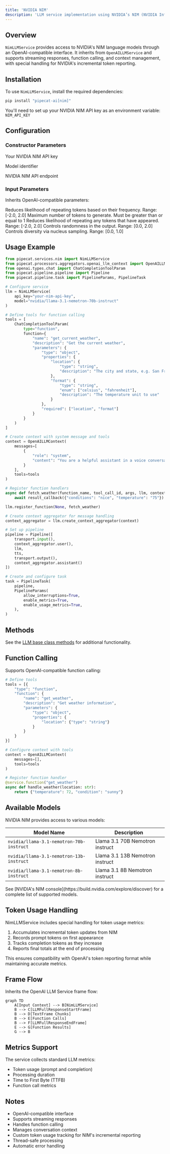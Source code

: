 ```yaml
---
title: 'NVIDIA NIM'
description: 'LLM service implementation using NVIDIA’s NIM (NVIDIA Inference Microservice) API with OpenAI-compatible interface'
---
```


## Overview

`NimLLMService` provides access to NVIDIA's NIM language models through an OpenAI-compatible interface. It inherits from `OpenAILLMService` and supports streaming responses, function calling, and context management, with special handling for NVIDIA's incremental token reporting.

## Installation

To use `NimLLMService`, install the required dependencies:

```bash
pip install "pipecat-ai[nim]"
```

You'll need to set up your NVIDIA NIM API key as an environment variable: `NIM_API_KEY`

## Configuration

### Constructor Parameters

<ParamField path="api_key" type="str" required>
  Your NVIDIA NIM API key
</ParamField>

<ParamField
  path="model"
  type="str"
  default="nvidia/llama-3.1-nemotron-70b-instruct">
  Model identifier
</ParamField>

<ParamField
  path="base_url"
  type="str"
  default="https://integrate.api.nvidia.com/v1">
  NVIDIA NIM API endpoint
</ParamField>

### Input Parameters

Inherits OpenAI-compatible parameters:

<ParamField path="frequency_penalty" type="Optional[float]">
  Reduces likelihood of repeating tokens based on their frequency. Range: [-2.0,
  2.0]
</ParamField>

<ParamField path="max_tokens" type="Optional[int]">
  Maximum number of tokens to generate. Must be greater than or equal to 1
</ParamField>

<ParamField path="presence_penalty" type="Optional[float]">
  Reduces likelihood of repeating any tokens that have appeared. Range: [-2.0,
  2.0]
</ParamField>

<ParamField path="temperature" type="Optional[float]">
  Controls randomness in the output. Range: [0.0, 2.0]
</ParamField>

<ParamField path="top_p" type="Optional[float]">
  Controls diversity via nucleus sampling. Range: [0.0, 1.0]
</ParamField>

## Usage Example

```python
from pipecat.services.nim import NimLLMService
from pipecat.processors.aggregators.openai_llm_context import OpenAILLMContext
from openai.types.chat import ChatCompletionToolParam
from pipecat.pipeline.pipeline import Pipeline
from pipecat.pipeline.task import PipelineParams, PipelineTask

# Configure service
llm = NimLLMService(
    api_key="your-nim-api-key",
    model="nvidia/llama-3.1-nemotron-70b-instruct"
)

# Define tools for function calling
tools = [
    ChatCompletionToolParam(
        type="function",
        function={
            "name": "get_current_weather",
            "description": "Get the current weather",
            "parameters": {
                "type": "object",
                "properties": {
                    "location": {
                        "type": "string",
                        "description": "The city and state, e.g. San Francisco, CA"
                    },
                    "format": {
                        "type": "string",
                        "enum": ["celsius", "fahrenheit"],
                        "description": "The temperature unit to use"
                    }
                },
                "required": ["location", "format"]
            }
        }
    )
]

# Create context with system message and tools
context = OpenAILLMContext(
    messages=[
        {
            "role": "system",
            "content": "You are a helpful assistant in a voice conversation. Keep responses concise."
        }
    ],
    tools=tools
)

# Register function handlers
async def fetch_weather(function_name, tool_call_id, args, llm, context, result_callback):
    await result_callback({"conditions": "nice", "temperature": "75"})

llm.register_function(None, fetch_weather)

# Create context aggregator for message handling
context_aggregator = llm.create_context_aggregator(context)

# Set up pipeline
pipeline = Pipeline([
    transport.input(),
    context_aggregator.user(),
    llm,
    tts,
    transport.output(),
    context_aggregator.assistant()
])

# Create and configure task
task = PipelineTask(
    pipeline,
    PipelineParams(
        allow_interruptions=True,
        enable_metrics=True,
        enable_usage_metrics=True,
    ),
)
```

## Methods

See the [LLM base class methods](/server/base-classes/llm#methods) for additional functionality.

## Function Calling

Supports OpenAI-compatible function calling:

```python
# Define tools
tools = [{
    "type": "function",
    "function": {
        "name": "get_weather",
        "description": "Get weather information",
        "parameters": {
            "type": "object",
            "properties": {
                "location": {"type": "string"}
            }
        }
    }
}]

# Configure context with tools
context = OpenAILLMContext(
    messages=[],
    tools=tools
)

# Register function handler
@service.function("get_weather")
async def handle_weather(location: str):
    return {"temperature": 72, "condition": "sunny"}
```

## Available Models

NVIDIA NIM provides access to various models:

| Model Name                               | Description                     |
| ---------------------------------------- | ------------------------------- |
| `nvidia/llama-3.1-nemotron-70b-instruct` | Llama 3.1 70B Nemotron instruct |
| `nvidia/llama-3.1-nemotron-13b-instruct` | Llama 3.1 13B Nemotron instruct |
| `nvidia/llama-3.1-nemotron-8b-instruct`  | Llama 3.1 8B Nemotron instruct  |

<Note>
  See [NVIDIA's NIM console](https://build.nvidia.com/explore/discover) for a
  complete list of supported models.
</Note>

## Token Usage Handling

NimLLMService includes special handling for token usage metrics:

1. Accumulates incremental token updates from NIM
2. Records prompt tokens on first appearance
3. Tracks completion tokens as they increase
4. Reports final totals at the end of processing

This ensures compatibility with OpenAI's token reporting format while maintaining accurate metrics.

## Frame Flow

Inherits the OpenAI LLM Service frame flow:

```mermaid
graph TD
    A[Input Context] --> B[NimLLMService]
    B --> C[LLMFullResponseStartFrame]
    B --> D[TextFrame Chunks]
    B --> E[Function Calls]
    B --> F[LLMFullResponseEndFrame]
    E --> G[Function Results]
    G --> B
```

## Metrics Support

The service collects standard LLM metrics:

- Token usage (prompt and completion)
- Processing duration
- Time to First Byte (TTFB)
- Function call metrics

## Notes

- OpenAI-compatible interface
- Supports streaming responses
- Handles function calling
- Manages conversation context
- Custom token usage tracking for NIM's incremental reporting
- Thread-safe processing
- Automatic error handling
